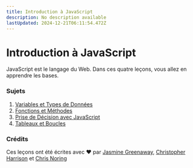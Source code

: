 ```yaml
---
title: Introduction à JavaScript
description: No description available
lastUpdated: 2024-12-21T06:11:54.472Z
---
```


# Introduction à JavaScript

JavaScript est le langage du Web. Dans ces quatre leçons, vous allez en apprendre les bases.

### Sujets

1. [Variables et Types de Données](1-data-types/transaltions/README.fr.md)
2. [Fonctions et Méthodes](2-functions-methods/translations/README.fr.md)
3. [Prise de Décision avec JavaScript](3-making-decisions/translations/README.fr.md)
4. [Tableaux et Boucles](4-arrays-loops/translations/README.fr.md)

### Crédits

Ces leçons ont été écrites avec ♥️ par [Jasmine Greenaway](https://twitter.com/paladique), [Christopher Harrison](https://twitter.com/geektrainer) et [Chris Noring](https://twitter.com/chris_noring)
